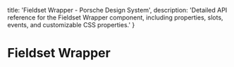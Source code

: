 
  title: 'Fieldset Wrapper - Porsche Design System',
  description: 'Detailed API reference for the Fieldset Wrapper component, including properties, slots, events, and customizable CSS properties.'
}

# Fieldset Wrapper <ComponentStatus tagName="p-fieldset-wrapper"></ComponentStatus>

<ComponentApi tagName="p-fieldset-wrapper" />